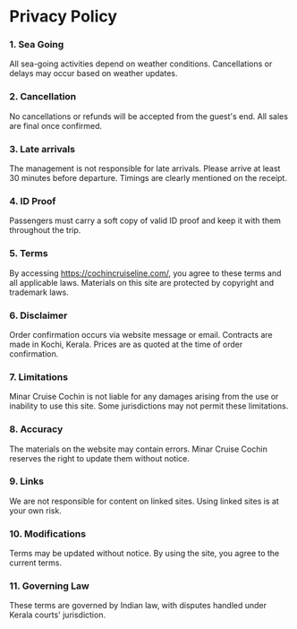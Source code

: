 # Privacy Policy

### 1. Sea Going
All sea-going activities depend on weather conditions. Cancellations or delays may occur based on weather updates.

### 2. Cancellation
No cancellations or refunds will be accepted from the guest's end. All sales are final once confirmed.

### 3. Late arrivals
The management is not responsible for late arrivals. Please arrive at least 30 minutes before departure. Timings are clearly mentioned on the receipt.

### 4. ID Proof
Passengers must carry a soft copy of valid ID proof and keep it with them throughout the trip.

### 5. Terms
By accessing https://cochincruiseline.com/, you agree to these terms and all applicable laws. Materials on this site are protected by copyright and trademark laws.

### 6. Disclaimer
Order confirmation occurs via website message or email. Contracts are made in Kochi, Kerala. Prices are as quoted at the time of order confirmation.

### 7. Limitations
Minar Cruise Cochin is not liable for any damages arising from the use or inability to use this site. Some jurisdictions may not permit these limitations.

### 8. Accuracy
The materials on the website may contain errors. Minar Cruise Cochin reserves the right to update them without notice.

### 9. Links
We are not responsible for content on linked sites. Using linked sites is at your own risk.

### 10. Modifications
Terms may be updated without notice. By using the site, you agree to the current terms.

### 11. Governing Law
These terms are governed by Indian law, with disputes handled under Kerala courts' jurisdiction.